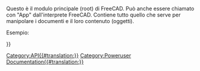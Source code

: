 <languages/>
<div class="mw-translate-fuzzy">
{{VeryImportantMessage|(Ottobre 2019) Non modificare queste pagine. Le informazioni sono incomplete e obsolete. Per l'API più recente, consultare la [https://www.freecadweb.org/api documentazione API autogenerata] o generare la documentazione autonomamente. Vedere [[Source documentation/it|Documentazione del codice sorgente]].}}
</div>

Questo è il modulo principale (root) di FreeCAD. Può anche essere chiamato con "App" dall'interprete FreeCAD. Contiene tutto quello che serve per manipolare i documenti e il loro contenuto (oggetti).

Esempio:
{{Code|code=
import FreeCAD
print FreeCAD.listDocuments()
mydoc = FreeCAD.activeDocument()
}}
       	  		
{{APIFunction|ConfigDump| |Stampa un dizionario contenente tutto l'ambiente di configurazione di FreeCAD.| }}
{{APIFunction|ConfigGet|[string]|Restituisce il valore della chiave data. Se non si specifica nessuna chiave, viene restituita la configurazione completa|Una stringa.}}
{{APIFunction|ConfigSet|string, string|Imposta la chiave data (prima stringa) al valore dato (seconda stringa).| }}
{{APIFunction|Version| |Stampa la versione di FreeCAD.| }}
{{APIFunction|activeDocument| |Restituisce il documento attivo o Nulla se non vi è alcun documento attivo.|Un documento di FreeCAD.}}
{{APIFunction|addExportType|string, string|Aggiunge a FreeCAD un nuovo tipo di file di esportazione. La prima stringa deve essere formattata come in questo esempio: "Documento di Word (*.doc)". La seconda stringa è il nome di uno script / modulo python che contiene una funzione export().| }}
{{APIFunction|addImportType|string, string|Aggiunge a FreeCAD un nuovo tipo di file importazione, funziona allo stesso modo di addExportType, il modulo di gestione python deve contenere una funzione open() e/o una funzione import().| }}
{{APIFunction|closeDocument|Document name|Chiude un dato documento| }}
{{APIFunction|getDocument|Document name|Restituisce un documento o solleva un'eccezione se non vi è alcun documento con il nome dato.| }}
{{APIFunction|getExportType|string|Restituisce il nome del modulo che può esportare il tipo di file specificato.| Una stringa.}}
{{APIFunction|getImportType|string|Restituisce il nome del modulo che può importare il tipo di file specificato.|Una stringa.}}
{{APIFunction|listDocuments| |Restituisce un dizionario di nomi e di puntatori di oggetti di tutti i documenti.|Un dizionario di nomi e di puntatori di oggetti.}}
{{APIFunction|newDocument|[string], [hidden<nowiki>=</nowiki>False]|Crea e restituisce un nuovo documento con un determinato nome. Il nome del documento deve essere univoco, e viene controllato automaticamente. Se non viene fornito nessun nome, il documento sarà "Senza titolo". Se viene passato <tt>hidden<nowiki>=</nowiki>True</tt>, FreeCAD in modalità GUI non visualizzerà il documento e non mostrerà una scheda per il documento; ciò consente di eseguire operazioni automatiche su un documento temporaneo (o creare un documento e salvarlo) senza interrompere l'interfaccia utente.|Il documento appena creato.}}
{{APIFunction|open|string|Vedere openDocument| }}
{{APIFunction|openDocument|filepath, [hidden]|Crea e restituisce un documento e carica un file di progetto nel documento. L'argomento stringa deve puntare ad un file esistente. Se il file non esiste o il file non può essere caricato viene generata una eccezione di I /O. In questo caso il documento creato viene mantenuto, ma sarà vuoto. Se viene passato <tt>hidden<nowiki>=</nowiki>True</tt>, FreeCAD in modalità GUI non visualizzerà il documento e non mostrerà una scheda per il documento; ciò consente di eseguire operazioni automatiche su un documento e chiuderlo senza interrompere l'interfaccia utente.|Il documento di FreeCAD aperto.}}
{{APIFunction|setActiveDocument|Document name|Imposta il documento attivo con il suo nome.| }}

{{Userdocnavi{{#translation:}}}}
[[Category:API{{#translation:}}]]
[[Category:Poweruser Documentation{{#translation:}}]]
{{clear}}